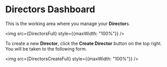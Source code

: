 
# Directors Dashboard

This is the working area where you manage your **Director**s.

<img src={DirectorsFull} style={{maxWidth: "100%"}} />

To create a new **Director**, click the **Create Director** button on the top right. You will be taken to the following form.

<img src={DirectorsCreateFull} style={{maxWidth: "100%"}} />
